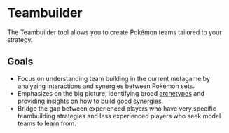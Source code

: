 

# Teambuilder

The Teambuilder tool allows you to create Pokémon teams tailored to your strategy.

## Goals

- Focus on understanding team building in the current metagame by analyzing interactions and synergies between Pokémon sets.
- Emphasizes on the big picture, identifying broad [archetypes](https://tobethebest.vercel.app/dashboard/teambuilder/archetype) and providing insights on how to build good synergies.
- Bridge the gap between experienced players who have very specific teambuilding strategies and less experienced players who seek model teams to learn from.
